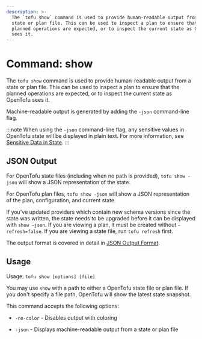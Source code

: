 ```yaml
---
description: >-
  The `tofu show` command is used to provide human-readable output from a
  state or plan file. This can be used to inspect a plan to ensure that the
  planned operations are expected, or to inspect the current state as OpenTofu
  sees it.
---
```


# Command: show

The `tofu show` command is used to provide human-readable output
from a state or plan file. This can be used to inspect a plan to ensure
that the planned operations are expected, or to inspect the current state
as OpenTofu sees it.

Machine-readable output is generated by adding the `-json` command-line
flag.

:::note
When using the `-json` command-line flag, any sensitive values in
OpenTofu state will be displayed in plain text. For more information, see
[Sensitive Data in State](../../language/state/sensitive-data.mdx).
:::

## JSON Output

For OpenTofu state files (including when no path is provided),
`tofu show -json` will show a JSON representation of the state.

For OpenTofu plan files, `tofu show -json` will show a JSON representation
of the plan, configuration, and current state.

If you've updated providers which contain new schema versions since the state
was written, the state needs to be upgraded before it can be displayed with
`show -json`. If you are viewing a plan, it must be created without
`-refresh=false`. If you are viewing a state file, run `tofu refresh`
first.

The output format is covered in detail in [JSON Output Format](../../internals/json-format.mdx).

## Usage

Usage: `tofu show [options] [file]`

You may use `show` with a path to either a OpenTofu state file or plan
file. If you don't specify a file path, OpenTofu will show the latest state
snapshot.

This command accepts the following options:

* `-no-color` - Disables output with coloring

* `-json` - Displays machine-readable output from a state or plan file
